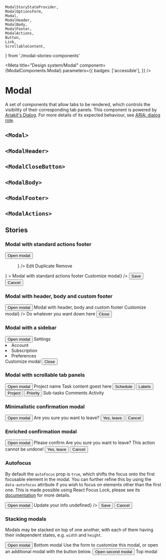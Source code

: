 


    ModalStoryStateProvider,
    ModalOptionsForm,
    Modal,
    ModalHeader,
    ModalBody,
    ModalFooter,
    ModalActions,
    Button,
    Link,
    ScrollableContent,
} from './modal-stories-components'

<Meta
    title="Design system/Modal"
    component={ModalComponents.Modal}
    parameters={{
        badges: ['accessible'],
    }}
/>

# Modal

A set of components that allow tabs to be rendered, which controls the visibility of their corresponding tab panels.
This component is powered by [Ariakit's Dialog](https://ariakit.org/components/dialog). For more details of its expected
behaviour, see [ARIA: dialog role](https://developer.mozilla.org/en-US/docs/Web/Accessibility/ARIA/Roles/dialog_role).

## `<Modal>`

<Description of={ModalComponents.Modal} />
<ArgsTable of={ModalComponents.Modal} />

## `<ModalHeader>`

<Description of={ModalComponents.ModalHeader} />
<ArgsTable of={ModalComponents.ModalHeader} />

## `<ModalCloseButton>`

<Description of={ModalComponents.ModalCloseButton} />
<ArgsTable of={ModalComponents.ModalCloseButton} />

## `<ModalBody>`

<Description of={ModalComponents.ModalBody} />
<ArgsTable of={ModalComponents.ModalBody} />

## `<ModalFooter>`

<Description of={ModalComponents.ModalFooter} />
<ArgsTable of={ModalComponents.ModalFooter} />

## `<ModalActions>`

<Description of={ModalComponents.ModalActions} />
<ArgsTable of={ModalComponents.ModalActions} />

## Stories

### Modal with standard actions footer

<Canvas withToolbar>
    <Story
        parameters={{ docs: { source: { type: 'dynamic' } } }}
        name="Modal with standard actions footer"
    >
        <ModalStoryStateProvider>
            <Button variant="primary" action="open">
                Open modal
            </Button>
            <Modal aria-label="Modal with standard actions footer">
                <ModalHeader
                    button={
                        <Columns>
                            <Column>
                                <Menu>
                                    <MenuButton
                                        as={ReactistButton}
                                        variant="tertiary"
                                        icon={<ThreeDotsIcon />}
                                    />
                                    <MenuList aria-label="Simple menu">
                                        <MenuItem onSelect={action('Edit')}>Edit</MenuItem>
                                        <MenuItem onSelect={action('Duplicate')}>
                                            Duplicate
                                        </MenuItem>
                                        <MenuItem onSelect={action('Remove')}>Remove</MenuItem>
                                    </MenuList>
                                </Menu>
                            </Column>
                            <Column>
                                <ModalComponents.ModalCloseButton />
                            </Column>
                        </Columns>
                    }
                >
                    <Heading level="1">Modal with standard actions footer</Heading>
                </ModalHeader>
                <ModalBody>
                    <ModalOptionsForm title={<Heading level="2">Customize modal</Heading>} />
                </ModalBody>
                <ModalActions>
                    <Button variant="primary">Save</Button>
                    <Button variant="secondary">Cancel</Button>
                </ModalActions>
            </Modal>
        </ModalStoryStateProvider>
    </Story>
</Canvas>

### Modal with header, body and custom footer

<Canvas withToolbar>
    <Story
        parameters={{ docs: { source: { type: 'dynamic' } } }}
        name="Modal with header, body and custom footer"
    >
        <ModalStoryStateProvider>
            <Button variant="primary" action="open">
                Open modal
            </Button>
            <Modal aria-label="Modal with header, body and custom footer">
                <ModalHeader>
                    <Heading level="1">Modal with header, body and custom footer</Heading>
                </ModalHeader>
                <ModalBody>
                    <ModalOptionsForm title={<Heading level="2">Customize modal</Heading>} />
                </ModalBody>
                <ModalFooter>
                    <Columns alignY="center">
                        <Column width="auto">
                            <Text weight="bold" size="subtitle">
                                Do whatever you want down here
                            </Text>
                        </Column>
                        <Column width="content">
                            <Button variant="primary">Close</Button>
                        </Column>
                    </Columns>
                </ModalFooter>
            </Modal>
        </ModalStoryStateProvider>
    </Story>
</Canvas>

### Modal with a sidebar

<Canvas withToolbar>
    <Story parameters={{ docs: { source: { type: 'dynamic' } } }} name="Modal with a sidebar">
        <ModalStoryStateProvider>
            <Button variant="primary" action="open">
                Open modal
            </Button>
            <Modal aria-label="Modal with a settings-like custom layout">
                <Columns height="full">
                    <Column width="content">
                        <Box height="full" background="selected">
                            <Box padding="medium">
                                <Heading level="1">Settings</Heading>
                            </Box>
                            <Stack as="ul" space="small" padding="medium" paddingRight="xxlarge">
                                <li>
                                    <Link href="/account">Account</Link>
                                </li>
                                <li>
                                    <Link href="/subscription">Subscription</Link>
                                </li>
                                <li>
                                    <Link href="/preferences">Preferences</Link>
                                </li>
                            </Stack>
                        </Box>
                    </Column>
                    <Column width="auto">
                        <Box height="full" display="flex" flexDirection="column">
                            <ModalHeader>
                                <Heading level="2">Customize modal</Heading>
                            </ModalHeader>
                            <ModalBody>
                                <ModalOptionsForm />
                            </ModalBody>
                            <ModalActions>
                                <Button variant="primary">Close</Button>
                            </ModalActions>
                        </Box>
                    </Column>
                </Columns>
            </Modal>
        </ModalStoryStateProvider>
    </Story>
</Canvas>

### Modal with scrollable tab panels

<Canvas withToolbar>
    <Story
        parameters={{ docs: { source: { type: 'dynamic' } } }}
        name="Modal with scrollable tab panels"
    >
        <ModalStoryStateProvider>
            <Button variant="primary" action="open">
                Open modal
            </Button>
            <Modal aria-label="Modal with scrollable tab panels">
                <ModalHeader>
                    <Link href="/">Project name</Link>
                </ModalHeader>
                <Box
                    overflow="hidden"
                    height="full"
                    padding="large"
                    paddingTop="small"
                    display="flex"
                    flexDirection="column"
                >
                    <Stack space="medium" paddingBottom="xxlarge">
                        <Heading level="1">Task content goest here</Heading>
                        <Inline space="medium">
                            <button type="button">Schedule</button>
                            <button type="button">Labels</button>
                            <button type="button">Project</button>
                            <button type="button">Priority</button>
                        </Inline>
                    </Stack>
                    <Tabs variant="plain">
                        <Box
                            paddingBottom="large"
                            style={{
                                borderBottom: '1px solid var(--reactist-divider-secondary)',
                            }}
                        >
                            <TabList aria-label="Multiple tablist example tabs">
                                <Tab id="tab1">Sub-tasks</Tab>
                                <Tab id="tab2">Comments</Tab>
                                <Tab id="tab3">Activity</Tab>
                            </TabList>
                        </Box>
                        <Box height="full" overflow="auto">
                            <TabPanel id="tab1">
                                <Box paddingX="small" paddingY="xlarge">
                                    <ScrollableContent label="Task" count={20} />
                                </Box>
                            </TabPanel>
                            <TabPanel id="tab2">
                                <Box paddingX="small" paddingY="xlarge">
                                    <ScrollableContent label="Comment" count={10} />
                                </Box>
                            </TabPanel>
                            <TabPanel id="tab3">
                                <Box paddingX="small" paddingY="xlarge">
                                    <ScrollableContent label="Activity" count={5} />
                                </Box>
                            </TabPanel>
                        </Box>
                    </Tabs>
                </Box>
            </Modal>
        </ModalStoryStateProvider>
    </Story>
</Canvas>

### Minimalistic confirmation modal

<Canvas withToolbar>
    <Story
        parameters={{ docs: { source: { type: 'dynamic' } } }}
        name="Minimalistic confirmation modal"
    >
        <ModalStoryStateProvider>
            <Button variant="primary" action="open">
                Open modal
            </Button>
            <Modal height="fitContent" aria-label="Confirmation modal" width="small">
                <Box padding="large">
                    <Text size="subtitle">Are you sure you want to leave?</Text>
                </Box>
                <ModalActions>
                    <Button variant="primary" size="small">
                        Yes, leave
                    </Button>
                    <Button variant="secondary" size="small">
                        Cancel
                    </Button>
                </ModalActions>
            </Modal>
        </ModalStoryStateProvider>
    </Story>
</Canvas>

### Enriched confirmation modal

<Canvas withToolbar>
    <Story
        parameters={{ docs: { source: { type: 'dynamic' } } }}
        name="Enriched confirmation modal"
    >
        <ModalStoryStateProvider>
            <Button variant="primary" action="open">
                Open modal
            </Button>
            <Modal height="fitContent" aria-label="Confirmation modal" width="small">
                <ModalHeader withDivider button={null}>
                    <Heading level="1">Please confirm</Heading>
                </ModalHeader>
                <ModalBody>
                    <Stack space="medium">
                        <Text size="subtitle" weight="bold">
                            Are you sure you want to leave?
                        </Text>
                        <Text size="subtitle" tone="danger">
                            This action cannot be undone!
                        </Text>
                    </Stack>
                </ModalBody>
                <ModalActions withDivider>
                    <Button variant="danger">Yes, leave</Button>
                    <Button variant="secondary">Cancel</Button>
                </ModalActions>
            </Modal>
        </ModalStoryStateProvider>
    </Story>
</Canvas>

### Autofocus

By default the `autoFocus` prop is `true`, which shifts the focus onto the first focusable element in the modal. You can further refine this
by using the `data-autofocus` attribute if you wish to focus on elements other than the first one. This is made possible using React Focus Lock, please see its [documentation](https://github.com/theKashey/react-focus-lock/tree/v2.9.1#autofocus) for more details.

<Canvas withToolbar>
    <Story parameters={{ docs: { source: { type: 'dynamic' } } }} name="Autofocus">
        <ModalStoryStateProvider>
            <Button variant="primary" action="open">
                Open modal
            </Button>
            <Modal height="fitContent" aria-label="Confirmation modal" width="small">
                <ModalHeader>
                    <Heading level={1}>Update your info</Heading>
                </ModalHeader>
                <ModalBody>
                    <Stack space="large">
                        <TextField label="Name" value="Bob Odenkirk" onChange={() => undefined} />
                        <TextField label="Address" data-autofocus />
                    </Stack>
                </ModalBody>
                <ModalActions>
                    <Button variant="primary" size="small">
                        Save
                    </Button>
                    <Button variant="secondary" size="small">
                        Cancel
                    </Button>
                </ModalActions>
            </Modal>
        </ModalStoryStateProvider>
    </Story>
</Canvas>

### Stacking modals

Modals may be stacked on top of one another, with each of them having their independent states, e.g. `width` and `height`.

<Canvas withToolbar>
    <Story parameters={{ docs: { source: { type: 'dynamic' } } }} name="Stacking modals">
        <ModalStoryStateProvider>
            <Button variant="primary" action="open">
                Open modal
            </Button>
            <Modal aria-label="Modal 1">
                <ModalHeader>
                    <Heading level={1}>Bottom modal</Heading>
                </ModalHeader>
                <ModalBody>
                    <Text>
                        Use the form to customize this modal, or open an additional modal with the
                        button below.
                    </Text>
                    <ModalOptionsForm />
                    <ModalStoryStateProvider
                        initialState={{ width: 'small', height: 'fitContent' }}
                    >
                        <Button variant="primary" action="open">
                            Open second modal
                        </Button>
                        <Modal aria-label="Modal 2">
                            <ModalHeader>
                                <Heading level={1}>Top modal</Heading>
                            </ModalHeader>
                            <ModalBody>
                                <ModalOptionsForm />
                            </ModalBody>
                        </Modal>
                    </ModalStoryStateProvider>
                </ModalBody>
            </Modal>
        </ModalStoryStateProvider>
    </Story>
</Canvas>
